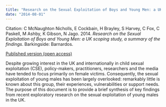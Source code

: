 ```yaml
---
title: "Research on the Sexual Exploitation of Boys and Young Men: a UK scoping study, a summary of the findings"
date: "2014-08-01"
---
```


Citation: C McNaughton Nicholls, E Cockbain, H Brayley, S Harvey, C Fox, C Paskell, M Ashby, K Gibson, N Jago. 2014. _Research on the Sexual Exploitation of Boys and Young Men: a UK scoping study, a summary of the findings_. Barkingside: Barnardos.

[Published version (open access)](https://www.barnardos.org.uk/cse-young-boys-summary-report.pdf){.btn .btn-primary}

Despite growing interest in the UK and internationally in child sexual exploitation (CSE), policy-makers, practitioners, researchers and the media have tended to focus primarily on female victims. Consequently, the sexual exploitation of young males has been largely overlooked: remarkably little is known about this group, their experiences, vulnerabilities or support needs. The purpose of this document is to provide a brief synthesis of key findings from recent exploratory research on the sexual exploitation of young males in the UK.
